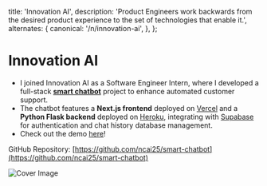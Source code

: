 

  title: 'Innovation AI',
  description:
    'Product Engineers work backwards from the desired product experience to the set of technologies that enable it.',
  alternates: {
    canonical: '/n/innovation-ai',
  },
};

# Innovation AI

<AnimatedName />

- I joined Innovation AI as a Software Engineer Intern, where I developed a full-stack **[smart chatbot](https://smart-chatbot-pcw0oxoaa-ncai25s-projects.vercel.app)** project to enhance automated customer support. 
- The chatbot features a **Next.js frontend** deployed on [Vercel](https://vercel.com/) and a **Python Flask backend** deployed on [Heroku](https://www.heroku.com/), integrating with [Supabase](https://supabase.com/docs) for authentication and chat history database management.
- Check out the demo [here](https://smart-chatbot-pcw0oxoaa-ncai25s-projects.vercel.app)!

GitHub Repository:
[https://github.com/ncai25/smart-chatbot](https://github.com/ncai25/smart-chatbot)

<div>
  <Image src={chatbot} alt="Cover Image"/>
</div>
